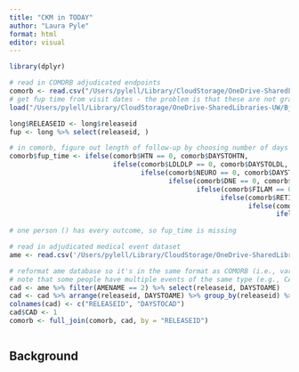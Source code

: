 ```yaml
---
title: "CKM in TODAY"
author: "Laura Pyle"
format: html
editor: visual
---
```


```r
library(dplyr)
```

```r
# read in COMORB adjudicated endpoints
comorb <- read.csv("/Users/pylell/Library/CloudStorage/OneDrive-SharedLibraries-UW/Bjornstad/Biostatistics Core Shared Drive/TODAY subaward/Clinical data/COMORB.csv")
# get fup time from visit dates - the problem is that these are not granular enough 
load("/Users/pylell/Library/CloudStorage/OneDrive-SharedLibraries-UW/Bjornstad/Biostatistics Core Shared Drive/TODAY subaward/Clinical data/TODAY/clinical_data_long.Rdata")

long$RELEASEID <- long$releaseid
fup <- long %>% select(releaseid, )

# in comorb, figure out length of follow-up by choosing number of days for an event the participant did not have
comorb$fup_time <- ifelse(comorb$HTN == 0, comorb$DAYSTOHTN, 
                          ifelse(comorb$LDLDLP == 0, comorb$DAYSTOLDL,
                                 ifelse(comorb$NEURO == 0, comorb$DAYSTONEURO, 
                                        ifelse(comorb$DNE == 0, comorb$DAYSTODNE, 
                                               ifelse(comorb$FILAM == 0, comorb$DAYSTOFILAM, 
                                                     ifelse(comorb$RETINO == 0, comorb$DAYSTORETINO, 
                                                            ifelse(comorb$TGDLP == 0, comorb$DAYSTOTG, 
                                                                   ifelse(comorb$NEPHRO == 0, comorb$DAYSTONEPHRO, 
                                                                          ifelse(comorb$HYP ==0, comorb$DAYSTOHYP, NA)))))))))
# one person () has every outcome, so fup_time is missing

# read in adjudicated medical event dataset
ame <- read.csv('/Users/pylell/Library/CloudStorage/OneDrive-SharedLibraries-UW/Bjornstad/Biostatistics Core Shared Drive/TODAY subaward/Clinical data/TODAY2/AME.csv')

# reformat ame database so it's in the same format as COMORB (i.e., variable for event at baseline, variable for event during followup, and days to event)
# note that some people have multiple events of the same type (e.g., CAD) - will take the first
cad <- ame %>% filter(AMENAME == 2) %>% select(releaseid, DAYSTOAME)
cad <- cad %>% arrange(releaseid, DAYSTOAME) %>% group_by(releaseid) %>% filter(row_number() == 1)
colnames(cad) <- c("RELEASEID", "DAYSTOCAD")
cad$CAD <- 1
comorb <- full_join(comorb, cad, by = "RELEASEID")

```

```         
```

## Background
